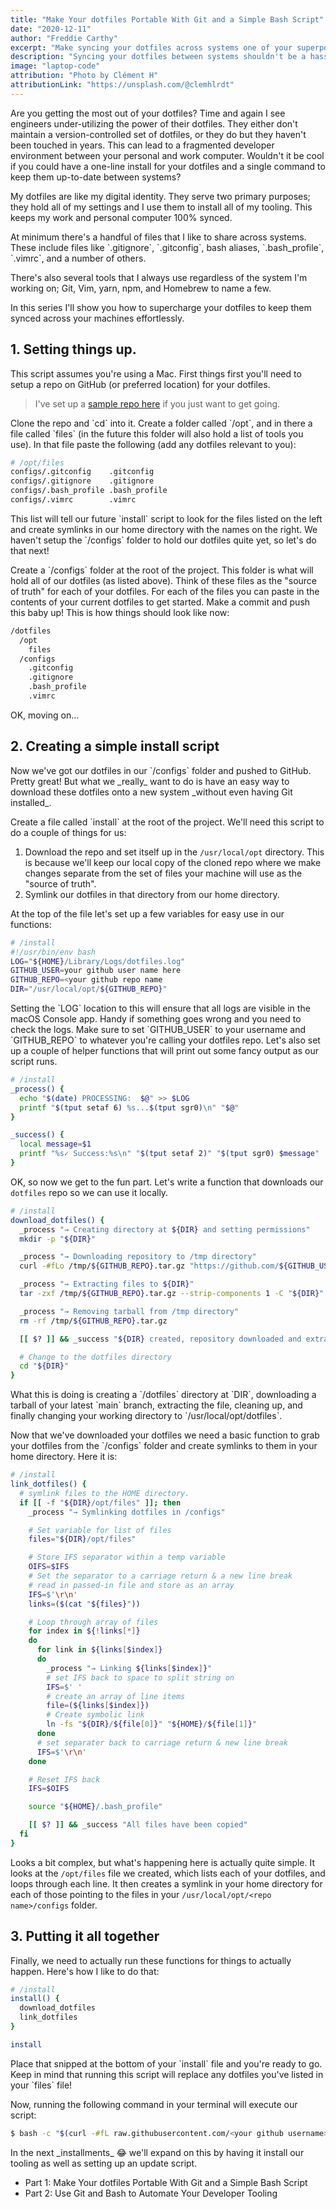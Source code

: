 ```yaml
---
title: "Make Your dotfiles Portable With Git and a Simple Bash Script"
date: "2020-12-11"
author: "Freddie Carthy"
excerpt: "Make syncing your dotfiles across systems one of your superpowers."
description: "Syncing your dotfiles between systems shouldn't be a hassle. In this walk-through I'll show you how you can use Git and a simple, yet power Bash script to easily sync your dotfiles between multiple systems."
image: "laptop-code"
attribution: "Photo by Clément H"
attributionLink: "https://unsplash.com/@clemhlrdt"
---
```


<p>
Are you getting the most out of your dotfiles? Time and again I see engineers under-utilizing the power of their dotfiles. They either don't maintain a version-controlled set of dotfiles, or they do but they haven't been touched in years. This can lead to a fragmented developer environment between your personal and work computer. <RandomHighlight>Wouldn't it be cool if you could have a one-line install for your dotfiles and a single command to keep them up-to-date between systems?</RandomHighlight>
</p>

<p>
My dotfiles are like my digital identity. They serve two primary purposes; they hold all of my settings and I use them to install all of my tooling. This keeps my work and personal computer 100% synced.
</p>

<p>
At minimum there's a handful of files that I like to share across systems. These include files like `.gitignore`, `.gitconfig`, bash aliases, `.bash_profile`, `.vimrc`, and a number of others.
</p>

<p>
There's also several tools that I always use regardless of the system I'm working on; Git, Vim, yarn, npm, and Homebrew to name a few.
</p>

<p>
In this series <RandomHighlight>I'll show you how to supercharge your dotfiles to keep them synced across your machines effortlessly.</RandomHighlight>
</p>

## 1. Setting things up.

<p>
<RandomHighlight>This script assumes you're using a Mac</RandomHighlight>. First things first you'll need to setup a repo on GitHub (or preferred location) for your dotfiles.
</p>

> I've set up a [sample repo here](https://github.com/gjunkie/dotfiles-starter-kit) if you just want to get going. 

<p>
Clone the repo and `cd` into it. Create a folder called `/opt`, and in there a file called `files` (in the future this folder will also hold a list of tools you use). In that file paste the following (add any dotfiles relevant to you):
</p>

```bash
# /opt/files
configs/.gitconfig    .gitconfig
configs/.gitignore    .gitignore
configs/.bash_profile .bash_profile
configs/.vimrc        .vimrc
```

<p>
This list will tell our future `install` script to look for the files listed on the left and create symlinks in our home directory with the names on the right. We haven't setup the `/configs` folder to hold our dotfiles quite yet, so let's do that next!
</p>

<p>
Create a `/configs` folder at the root of the project. This folder is what will hold all of our dotfiles (as listed above). Think of these files as the "source of truth" for each of your dotfiles. For each of the files you can paste in the contents of your current dotfiles to get started. Make a commit and push this baby up! This is how things should look like now:
</p>

```bash
/dotfiles
  /opt
    files
  /configs
    .gitconfig
    .gitignore
    .bash_profile
    .vimrc
```

<p>
OK, moving on...
</p>


## 2. Creating a simple install script

<p>
Now we've got our dotfiles in our `/configs` folder and pushed to GitHub. Pretty great! But what we _really_ want to do is have an easy way to download these dotfiles onto a new system _without even having Git installed_.
</p>

<p>
Create a file called `install` at the root of the project. We'll need this script to do a couple of things for us:
</p>

1. Download the repo and set itself up in the `/usr/local/opt` directory. This is because we'll keep our local copy of the cloned repo where we make changes separate from the set of files your machine will use as the "source of truth".
2. Symlink our dotfiles in that directory from our home directory.

<p>
At the top of the file let's set up a few variables for easy use in our functions:
</p>

```bash
# /install
#!/usr/bin/env bash
LOG="${HOME}/Library/Logs/dotfiles.log"
GITHUB_USER=your github user name here
GITHUB_REPO=<your github repo name
DIR="/usr/local/opt/${GITHUB_REPO}"
```

<p>
Setting the `LOG` location to this will ensure that all logs are visible in the macOS Console app. Handy if something goes wrong and you need to check the logs. Make sure to set `GITHUB_USER` to your username and `GITHUB_REPO` to whatever you're calling your dotfiles repo. Let's also set up a couple of helper functions that will print out some fancy output as our script runs.
</p>

```bash
# /install
_process() {
  echo "$(date) PROCESSING:  $@" >> $LOG
  printf "$(tput setaf 6) %s...$(tput sgr0)\n" "$@"
}

_success() {
  local message=$1
  printf "%s✓ Success:%s\n" "$(tput setaf 2)" "$(tput sgr0) $message"
}
```

OK, so now we get to the fun part. Let's write a function that downloads our `dotfiles` repo so we can use it locally.

```bash
# /install
download_dotfiles() {
  _process "→ Creating directory at ${DIR} and setting permissions"
  mkdir -p "${DIR}"

  _process "→ Downloading repository to /tmp directory"
  curl -#fLo /tmp/${GITHUB_REPO}.tar.gz "https://github.com/${GITHUB_USER}/${GITHUB_REPO}/tarball/main"

  _process "→ Extracting files to ${DIR}"
  tar -zxf /tmp/${GITHUB_REPO}.tar.gz --strip-components 1 -C "${DIR}"

  _process "→ Removing tarball from /tmp directory"
  rm -rf /tmp/${GITHUB_REPO}.tar.gz

  [[ $? ]] && _success "${DIR} created, repository downloaded and extracted"

  # Change to the dotfiles directory
  cd "${DIR}"
}
```

<p>
What this is doing is creating a `/dotfiles` directory at `DIR`, downloading a tarball of your latest `main` branch, extracting the file, cleaning up, and finally changing your working directory to `/usr/local/opt/dotfiles`.
</p>

<p>
Now that we've downloaded your dotfiles we need a basic function to grab your dotfiles from the `/configs` folder and create symlinks to them in your home directory. Here it is:
</p>

```bash
# /install
link_dotfiles() {
  # symlink files to the HOME directory.
  if [[ -f "${DIR}/opt/files" ]]; then
    _process "→ Symlinking dotfiles in /configs"

    # Set variable for list of files
    files="${DIR}/opt/files"

    # Store IFS separator within a temp variable
    OIFS=$IFS
    # Set the separator to a carriage return & a new line break
    # read in passed-in file and store as an array
    IFS=$'\r\n'
    links=($(cat "${files}"))

    # Loop through array of files
    for index in ${!links[*]}
    do
      for link in ${links[$index]}
      do
        _process "→ Linking ${links[$index]}"
        # set IFS back to space to split string on
        IFS=$' '
        # create an array of line items
        file=(${links[$index]})
        # Create symbolic link
        ln -fs "${DIR}/${file[0]}" "${HOME}/${file[1]}"
      done
      # set separater back to carriage return & new line break
      IFS=$'\r\n'
    done

    # Reset IFS back
    IFS=$OIFS

    source "${HOME}/.bash_profile"

    [[ $? ]] && _success "All files have been copied"
  fi
}
```

Looks a bit complex, but what's happening here is actually quite simple. It looks at the `/opt/files` file we created, which lists each of your dotfiles, and loops through each line. It then creates a symlink in your home directory for each of those pointing to the files in your `/usr/local/opt/<repo name>/configs` folder.

## 3. Putting it all together

<p>
Finally, we need to actually run these functions for things to actually happen. Here's how I like to do that:
</p>

```bash
# /install
install() {
  download_dotfiles
  link_dotfiles
}

install
```

<p>
Place that snipped at the bottom of your `install` file and you're ready to go. <RandomHighlight>Keep in mind that running this script will replace any dotfiles you've listed in your `files` file!</RandomHighlight>
</p>

<p>
Now, running the following command in your terminal will execute our script:
</p>

```bash
$ bash -c "$(curl -#fL raw.githubusercontent.com/<your github username>/<your dotfiles repo name>/main/install)"
```

<p>
In the next _installments_ 😂 we'll expand on this by having it install our tooling as well as setting up an update script.
</p>

- Part 1: Make Your dotfiles Portable With Git and a Simple Bash Script
- <Link href="/blog/use-git-and-bash-to-automate-your-developer-tooling">Part 2: Use Git and Bash to Automate Your Developer Tooling</Link>
